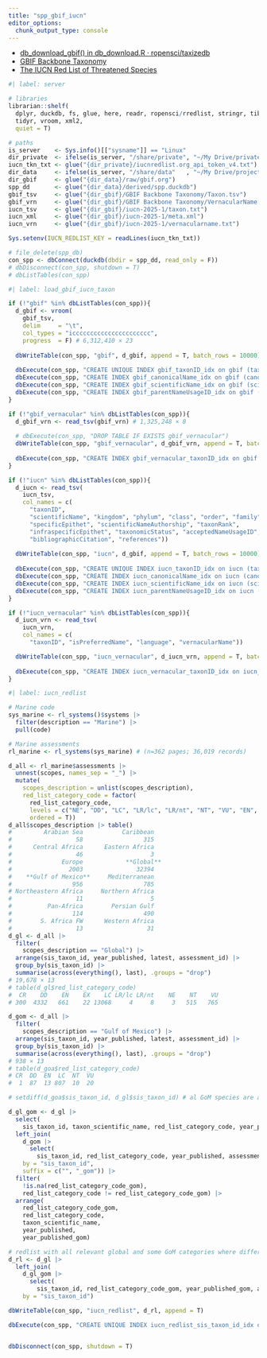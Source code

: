 ```yaml
---
title: "spp_gbif_iucn"
editor_options: 
  chunk_output_type: console
---
```


- [db_download_gbif() in db_download.R · ropensci/taxizedb](https://github.com/ropensci/taxizedb/blob/83488da50a01a3ad41d05e9c2a50d3ed4986cc5b/R/db_download.R#L459)
- [GBIF Backbone Taxonomy](https://www.gbif.org/dataset/d7dddbf4-2cf0-4f39-9b2a-bb099caae36c)
- [The IUCN Red List of Threatened Species](https://www.gbif.org/dataset/19491596-35ae-4a91-9a98-85cf505f1bd3)

```r
#| label: server

# libraries
librarian::shelf(
  dplyr, duckdb, fs, glue, here, readr, ropensci/rredlist, stringr, tibble, 
  tidyr, vroom, xml2, 
  quiet = T)

# paths
is_server    <- Sys.info()[["sysname"]] == "Linux"
dir_private  <- ifelse(is_server, "/share/private", "~/My Drive/private")
iucn_tkn_txt <- glue("{dir_private}/iucnredlist.org_api_token_v4.txt")
dir_data     <- ifelse(is_server, "/share/data"   , "~/My Drive/projects/msens/data")
dir_gbif     <- glue("{dir_data}/raw/gbif.org")
spp_dd       <- glue("{dir_data}/derived/spp.duckdb")
gbif_tsv     <- glue("{dir_gbif}/GBIF Backbone Taxonomy/Taxon.tsv")
gbif_vrn     <- glue("{dir_gbif}/GBIF Backbone Taxonomy/VernacularName.tsv")
iucn_tsv     <- glue("{dir_gbif}/iucn-2025-1/taxon.txt")
iucn_xml     <- glue("{dir_gbif}/iucn-2025-1/meta.xml")
iucn_vrn     <- glue("{dir_gbif}/iucn-2025-1/vernacularname.txt")

Sys.setenv(IUCN_REDLIST_KEY = readLines(iucn_tkn_txt))

# file_delete(spp_db)
con_spp <- dbConnect(duckdb(dbdir = spp_dd, read_only = F))
# dbDisconnect(con_spp, shutdown = T)
# dbListTables(con_spp)
```

```r
#| label: load_gbif_iucn_taxon

if (!"gbif" %in% dbListTables(con_spp)){
  d_gbif <- vroom(
    gbif_tsv,
    delim     = "\t",
    col_types = "icccccccccccccccccccccc",
    progress  = F) # 6,312,410 × 23
  
  dbWriteTable(con_spp, "gbif", d_gbif, append = T, batch_rows = 10000)
  
  dbExecute(con_spp, "CREATE UNIQUE INDEX gbif_taxonID_idx on gbif (taxonID)")
  dbExecute(con_spp, "CREATE INDEX gbif_canonicalName_idx on gbif (canonicalName)")
  dbExecute(con_spp, "CREATE INDEX gbif_scientificName_idx on gbif (scientificName)")
  dbExecute(con_spp, "CREATE INDEX gbif_parentNameUsageID_idx on gbif (parentNameUsageID)")
}

if (!"gbif_vernacular" %in% dbListTables(con_spp)){
  d_gbif_vrn <- read_tsv(gbif_vrn) # 1,325,248 × 8
  
  # dbExecute(con_spp, "DROP TABLE IF EXISTS gbif_vernacular")
  dbWriteTable(con_spp, "gbif_vernacular", d_gbif_vrn, append = T, batch_rows = 10000)
  
  dbExecute(con_spp, "CREATE INDEX gbif_vernacular_taxonID_idx on gbif (taxonID)")
}

if (!"iucn" %in% dbListTables(con_spp)){
  d_iucn <- read_tsv(
    iucn_tsv,
    col_names = c(
      "taxonID",
      "scientificName", "kingdom", "phylum", "class", "order", "family", "genus",
      "specificEpithet", "scientificNameAuthorship", "taxonRank", 
      "infraspecificEpithet", "taxonomicStatus", "acceptedNameUsageID", 
      "bibliographicCitation", "references"))
  
  dbWriteTable(con_spp, "iucn", d_gbif, append = T, batch_rows = 10000)
  
  dbExecute(con_spp, "CREATE UNIQUE INDEX iucn_taxonID_idx on iucn (taxonID)")
  dbExecute(con_spp, "CREATE INDEX iucn_canonicalName_idx on iucn (canonicalName)")
  dbExecute(con_spp, "CREATE INDEX iucn_scientificName_idx on iucn (scientificName)")
  dbExecute(con_spp, "CREATE INDEX iucn_parentNameUsageID_idx on iucn (parentNameUsageID)")
}

if (!"iucn_vernacular" %in% dbListTables(con_spp)){
  d_iucn_vrn <- read_tsv(
    iucn_vrn,
    col_names = c(
      "taxonID", "isPreferredName", "language", "vernacularName"))

  dbWriteTable(con_spp, "iucn_vernacular", d_iucn_vrn, append = T, batch_rows = 10000)
  
  dbExecute(con_spp, "CREATE INDEX iucn_vernacular_taxonID_idx on iucn_vernacular (taxonID)")
}
```

```r
#| label: iucn_redlist

# Marine code
sys_marine <- rl_systems()$systems |> 
  filter(description == "Marine") |>
  pull(code)

# Marine assessments
rl_marine <- rl_systems(sys_marine) # (n=362 pages; 36,019 records)

d_all <- rl_marine$assessments |>
  unnest(scopes, names_sep = "_") |>
  mutate(
    scopes_description = unlist(scopes_description),
    red_list_category_code = factor(
      red_list_category_code,
      levels = c("NE", "DD", "LC", "LR/lc", "LR/nt", "NT", "VU", "EN", "CR", "RE", "EW", "EX"),
      ordered = T))
d_all$scopes_description |> table()
#         Arabian Sea           Caribbean 
#                  58                 315 
#      Central Africa      Eastern Africa 
#                  46                   3 
#              Europe            **Global** 
#                2003               32394 
#    **Gulf of Mexico**     Mediterranean 
#                 956                 785 
# Northeastern Africa     Northern Africa 
#                  11                   5 
#          Pan-Africa        Persian Gulf 
#                 114                 490 
#        S. Africa FW      Western Africa 
#                  13                  31 
d_gl <- d_all |> 
  filter(
    scopes_description == "Global") |> 
  arrange(sis_taxon_id, year_published, latest, assessment_id) |> 
  group_by(sis_taxon_id) |>
  summarise(across(everything(), last), .groups = "drop")
# 19,678 × 13
# table(d_gl$red_list_category_code)
#  CR    DD    EN    EX    LC LR/lc LR/nt    NE    NT    VU 
# 300  4332   661    22 13068     4     8     3   515   765

d_gom <- d_all |>
  filter(
    scopes_description == "Gulf of Mexico") |> 
  arrange(sis_taxon_id, year_published, latest, assessment_id) |> 
  group_by(sis_taxon_id) |>
  summarise(across(everything(), last), .groups = "drop")
# 938 × 13
# table(d_goa$red_list_category_code)
# CR  DD  EN  LC  NT  VU 
#  1  87  13 807  10  20

# setdiff(d_goa$sis_taxon_id, d_gl$sis_taxon_id) # al GoM species are also global

d_gl_gom <- d_gl |> 
  select(
    sis_taxon_id, taxon_scientific_name, red_list_category_code, year_published, assessment_id) |>
  left_join(
    d_gom |> 
      select(
        sis_taxon_id, red_list_category_code, year_published, assessment_id),
    by = "sis_taxon_id",
    suffix = c("", "_gom")) |> 
  filter(
    !is.na(red_list_category_code_gom),
    red_list_category_code != red_list_category_code_gom) |> 
  arrange(
    red_list_category_code_gom, 
    red_list_category_code, 
    taxon_scientific_name, 
    year_published, 
    year_published_gom)

# redlist with all relevant global and some GoM categories where differ
d_rl <- d_gl |> 
  left_join(
    d_gl_gom |> 
      select(
        sis_taxon_id, red_list_category_code_gom, year_published_gom, assessment_id_gom),
    by = "sis_taxon_id") 

dbWriteTable(con_spp, "iucn_redlist", d_rl, append = T)

dbExecute(con_spp, "CREATE UNIQUE INDEX iucn_redlist_sis_taxon_id_idx on iucn_redlist (sis_taxon_id)")


dbDisconnect(con_spp, shutdown = T)
```
